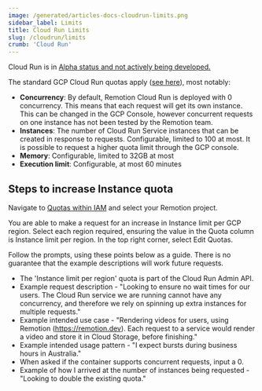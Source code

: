 ```yaml
---
image: /generated/articles-docs-cloudrun-limits.png
sidebar_label: Limits
title: Cloud Run Limits
slug: /cloudrun/limits
crumb: 'Cloud Run'
---
```


<ExperimentalBadge>
  <p>
    Cloud Run is in <a href="/docs/cloudrun/status">Alpha status and not actively being developed.</a>
  </p>
</ExperimentalBadge>

The standard GCP Cloud Run quotas apply ([see here](https://cloud.google.com/run/quotas)), most notably:

- **Concurrency**: By default, Remotion Cloud Run is deployed with 0 concurrency. This means that each request will get its own instance. This can be changed in the GCP Console, however concurrent requests on one instance has not been tested by the Remotion team.
- **Instances**: The number of Cloud Run Service instances that can be created in response to requests. Configurable, limited to 100 at most. It is possible to request a higher quota limit through the GCP console.
- **Memory**: Configurable, limited to 32GB at most
- **Execution limit**: Configurable, at most 60 minutes

## Steps to increase Instance quota

Navigate to [Quotas within IAM](https://console.cloud.google.com/iam-admin/quotas?service=run.googleapis.com&usage=ALL&project=_) and select your Remotion project.

You are able to make a request for an increase in Instance limit per GCP region. Select each region required, ensuring the value in the Quota column is Instance limit per region. In the top right corner, select Edit Quotas.

Follow the prompts, using these points below as a guide. There is no guarantee that the example descriptions will work future requests.

- The 'Instance limit per region' quota is part of the Cloud Run Admin API.
- Example request description - "Looking to ensure no wait times for our users. The Cloud Run service we are running cannot have any concurrency, and therefore we rely on spinning up extra instances for multiple requests."
- Example intended use case - "Rendering videos for users, using Remotion (https://remotion.dev). Each request to a service would render a video and store it in Cloud Storage, before finishing."
- Example intended usage pattern - "I expect bursts during business hours in Australia."
- When asked if the container supports concurrent requests, input a 0.
- Example of how I arrived at the number of instances being requested - "Looking to double the existing quota."
